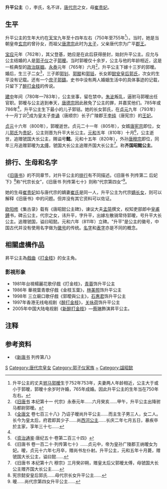 {{東亞女性歷史人物
| 名稱=昇平公主
| 身份=[[唐朝|唐朝]]公主
| 畫像=
| 說明=
| 姓=李
| 名=
| 封爵=[[公主|公主]]
| 位號=
| 封號=昇平公主、虢国大长公主、齐国大长公主
| 出生年=750年代
| 逝世年=811年前
| 諡號=懿或昭懿
| 墳墓=
| 父親=[[唐代宗|唐代宗]]
| 同胞兄弟=
| 母親=[[崔贵妃_(唐代宗)|崔贵妃]]
|}}
'''升平公主'''（{{bd|750年代||810年|catIdx=Li,李}}），李氏，名不详，[[唐代宗|唐代宗]]之女，母[[崔贵妃_(唐代宗)|崔贵妃]]。

== 生平 ==

升平公主的生年大约在[[天宝_(唐朝)|天宝]]九年至十四年左右（750年至755年<ref>升平公主的丈夫[[驸马|驸马]][[郭暧|郭暧]]生于752年753年，夫妻两人年龄相近，公主大于或小于郭暧，郭暧十余岁时许婚，765年成婚。因此升平公主的生年当在750年左右。</ref>）。当时，她是当朝皇帝[[唐玄宗|玄宗]]的曾孙女，而祖父[[唐肃宗|唐肃宗]]此时为[[储君|太子]]，父亲唐代宗为广平[[郡王|郡王]]。

[[寶應_(唐朝)|宝应]]元年（762年），其父登基，她应是在此后获得册封，始封升平公主。应允与公主结婚的人是[[郭子仪|郭子仪]]之子[[郭暧|郭暧]]。当时郭暧仅十余岁，公主与他的年龄相近，这是一桩典型的[[政治联姻|政治联姻]]。[[永泰_(唐朝)|永泰]]元年（765年）六月<ref>《[[旧唐书|旧唐书]] 本纪第十一 代宗》永泰元年......六月癸亥......甲午，升平公主出降驸马都尉郭暧。</ref>，升平公主下嫁十三岁的郭暧。婚后，生三子二女<ref name="a1">《[[全唐文|全唐文]] 卷七百三十八》乃诏子暧尚升平公主......而主生子男三人，女二人。长今为皇太后，府君即其少子......尚[[西河公主_(唐朝)|西河公主]]......长庆二年七月五日，暴疾卒於主家，享年三十七......</ref>，三子即[[郭钊|郭钊]]、[[郭鏦|郭鏦]]和[[郭铦|郭铦]]，长女即[[懿安皇后|懿安皇后郭氏]]，次女的生平没有记载。还有一个[[庶子女|庶子]][[郭鑄|郭鑄]]。史书中没有两人婚姻生活中的具体事迹的记载，只留下了[[打金枝|醉打金枝]]的传说。

[[建中_(唐朝)|建中]]年间（780年—783年），公主坐事，留在禁中。[[朱泚|朱泚]]叛乱，逼驸马郭暧出任官职。郭暧与公主逃到奉天，[[唐德宗|唐德宗]]因此赦免了公主的罪，并嘉奖他们。785年或786年<ref name="a1"/>，升平公主生下最小的儿子郭铦。她的长女郭氏，在[[貞元_(唐朝)|贞元]]九年（793年）十一月丁卯<ref>《[[资治通鉴|资治通鉴]]·唐纪五十·卷第二百三十四》</ref>成为皇太子[[唐顺宗|李诵]]（唐顺宗）长子广陵郡王[[唐宪宗|李纯]]（唐宪宗）的[[王妃|王妃]]。

[[貞元_(唐朝)|贞元]]十六年（800年），郭暧逝世。贞元二十一年（805年），女婿[[唐宪宗|唐宪宗]]即位，女儿[[懿安皇后|郭氏]]为[[贵妃|贵妃]]，公主则晋为升平大长公主。[[元和_(唐朝)|元和]]五年（810年）十月<ref>《旧唐书 卷一百二十·列传第七十》......贞元中，帝为皇孙广陵郡王纳暧女为妃。暧，贞元十六年七月卒，赠尚书左仆射。升平公主，元和五年十月薨，赠虢国大长公主，谥曰懿......</ref>，公主逝世，追赠虢国大长公主，赐谥号'''懿'''。元和十五年（820年），外孙[[唐穆宗|唐穆宗]]即位，同年三月追赠郭暧为[[太傅|太傅]]，虢国大长公主追赠齐国大长公主<ref>《旧唐书 本纪第十六 穆宗》三月癸卯朔，赠皇太后父郭暧太傅，母虢国大长公主赠齐国大长公主......</ref>。称'''齐国昭懿公主'''。

== 排行、生母和名字 ==

《[[旧唐书|旧唐书]]》的不同章节，对升平公主的[[排行|排行]]有不同描述。《旧唐书  列传第二 后妃下》<ref>宪宗懿安皇后郭氏......母代宗长女升平公主......</ref>称“代宗长女”，《旧唐书 列传第七十》则称“代宗第四女”<ref>暧......尚代宗第四女升平公主......</ref>。

她的生母[[崔贵妃_(唐代宗)|崔贵妃]]如与唐代宗的嫡妻[[崔妃_(唐代宗)|崔氏]]是同一人，升平公主为代宗[[嫡长女|嫡长女]]，则可以解释《旧唐书》中的问题。但并没有其它资料可以佐证。

[[欧阳修|欧阳修]]《集古录》载有《唐昭懿公主碑》，谏议大夫[[孟简|孟简]]撰文，权知吏部郎中[[皇甫鎛|皇甫鎛]]书，碑云公主，代宗之女，讳升平，字升平，出嫁左散骑常侍郭暧，号升平大长公主。追赠虢国，谥曰昭懿。元和六年（811年）立碑。"升平"是公主的徽号，中国古代并没有使用名字做为[[徽号|徽号]]的传统。[[名字|名字]]和[[表字|表字]]亦是不同的概念。

==相關虛構作品==

昇平公主為[[戲曲|戲曲]]《[[打金枝|打金枝]]》的女主角。

===影視形象===
*1981年台視楊麗花歌仔戲《打金枝》，[[青蓉|青蓉]]饰升平公主
*1986年 華視葉青歌仔戲《金枝玉葉》，[[林美照|林美照]]饰升平公主
*1998年 三立廟口歌仔戲《郭曖與公主》，[[石惠君|石惠君]]饰升平公主
*1997年香港无线电视剧《[[醉打金枝_(1997年電視劇)|醉打金枝]]》，[[關詠荷|关咏荷]]饰升平公主
*2005年中国大陆电视剧《[[新醉打金枝|新醉打金枝]]》—[[蔡琳|蔡琳]]飾演昇平公主。

== 注释 ==
{{Reflist|2}}

== 参考资料 ==
*《[[新唐书|新唐书]] 列传第八》
{{唐代宗皇室}}
[[Category:唐朝公主|S]]
[[Category:唐代宗皇女|Category:唐代宗皇女]]
[[Category:郭子仪家族|Category:郭子仪家族]]
[[Category:李姓|~]]
[[Category:諡昭懿|Category:諡昭懿]]